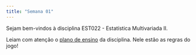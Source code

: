 ```yaml
---
title: "Semana 01"
---
```



Sejam bem-vindos à disciplina EST022 - Estatística Multivariada II.

Leiam com atenção o [plano de ensino](https://github.com/tiagomartin/est022/blob/main/documentos/Plano%20de%20Ensino%20multivariada%202%202025-1.pdf) da disciplina. Nele estão as regras do jogo!
